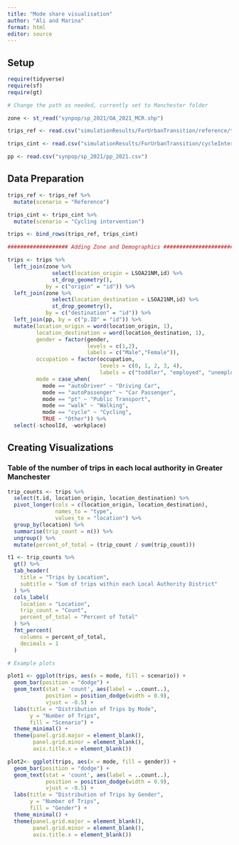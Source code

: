 ```yaml
---
title: "Mode share visualisation"
author: "Ali and Marina"
format: html
editor: source
---
```


## Setup
```r
require(tidyverse)
require(sf)
require(gt)

# Change the path as needed, currently set to Manchester folder

zone <- st_read("synpop/sp_2021/OA_2021_MCR.shp")

trips_ref <- read.csv("simulationResults/ForUrbanTransition/reference/travel_demand_mito/trips.csv")

trips_cint <- read.csv("simulationResults/ForUrbanTransition/cycleIntervention/travel_demand_mito/trips.csv")

pp <- read.csv("synpop/sp_2021/pp_2021.csv")
```

## Data Preparation

```r

trips_ref <- trips_ref %>% 
  mutate(scenario = "Reference")

trips_cint <- trips_cint %>% 
  mutate(scenario = "Cycling intervention")

trips <- bind_rows(trips_ref, trips_cint)

################### Adding Zone and Demographics ########################

trips <- trips %>% 
  left_join(zone %>% 
              select(location_origin = LSOA21NM,id) %>% 
              st_drop_geometry(),
            by = c("origin" = "id")) %>% 
  left_join(zone %>% 
              select(location_destination = LSOA21NM,id) %>% 
              st_drop_geometry(),
            by = c("destination" = "id")) %>% 
  left_join(pp, by = c("p.ID" = "id")) %>% 
  mutate(location_origin = word(location_origin, 1),
         location_destination = word(location_destination, 1),
         gender = factor(gender,
                         levels = c(1,2),
                         labels = c("Male","Female")),
         occupation = factor(occupation,
                             levels = c(0, 1, 2, 3, 4),
                             labels = c("toddler", "employed", "unemployed", "student", "retiree")),
         mode = case_when(
           mode == "autoDriver" ~ "Driving Car",
           mode == "autoPassenger" ~ "Car Passenger",
           mode == "pt" ~ "Public Transport",
           mode == "walk" ~ "Walking",
           mode == "cycle" ~ "Cycling",
           TRUE ~ "Other")) %>% 
  select(-schoolId, -workplace)

```

## Creating Visualizations

### Table of the number of trips in each local authority in Greater Manchester

```r
trip_counts <- trips %>%
  select(t.id, location_origin, location_destination) %>%
  pivot_longer(cols = c(location_origin, location_destination),
               names_to = "type",
               values_to = "location") %>%
  group_by(location) %>%
  summarise(trip_count = n()) %>% 
  ungroup() %>% 
  mutate(percent_of_total = (trip_count / sum(trip_count)))

t1 <- trip_counts %>%
  gt() %>%
  tab_header(
    title = "Trips by Location",
    subtitle = "Sum of trips within each Local Authority District"
  ) %>%
  cols_label(
    location = "Location",
    trip_count = "Count",
    percent_of_total = "Percent of Total"
  ) %>% 
  fmt_percent(
    columns = percent_of_total,
    decimals = 1
  )

# Example plots

plot1 <- ggplot(trips, aes(x = mode, fill = scenario)) +
  geom_bar(position = "dodge") +
  geom_text(stat = 'count', aes(label = ..count..), 
            position = position_dodge(width = 0.9), 
            vjust = -0.5) + 
  labs(title = "Distribution of Trips by Mode",
       y = "Number of Trips",
       fill = "Scenario") +
  theme_minimal() +
  theme(panel.grid.major = element_blank(),
        panel.grid.minor = element_blank(),
        axis.title.x = element_blank())

plot2<- ggplot(trips, aes(x = mode, fill = gender)) +
  geom_bar(position = "dodge") +
  geom_text(stat = 'count', aes(label = ..count..), 
            position = position_dodge(width = 0.9), 
            vjust = -0.5) + 
  labs(title = "Distribution of Trips by Gender",
       y = "Number of Trips",
       fill = "Gender") +
  theme_minimal() +
  theme(panel.grid.major = element_blank(),
        panel.grid.minor = element_blank(),
        axis.title.x = element_blank())
```


